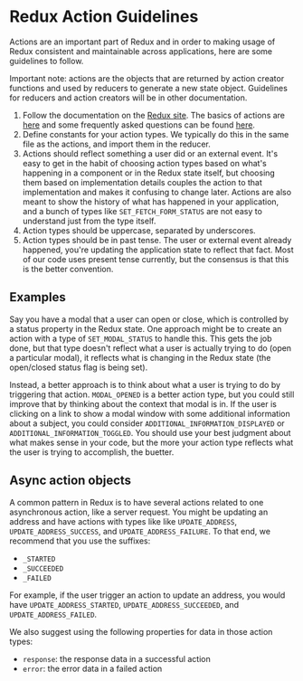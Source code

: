 # Redux Action Guidelines

Actions are an important part of Redux and in order to making usage of Redux consistent and maintainable across applications, here are some guidelines to follow.

Important note: actions are the objects that are returned by action creator functions and used by reducers to generate a new state object. Guidelines for reducers and action creators will be in other documentation.

1. Follow the documentation on the [Redux site](https://redux.js.org). The basics of actions are [here](https://redux.js.org/basics/actions) and some frequently asked questions can be found [here](https://redux.js.org/faq/actions).
2. Define constants for your action types. We typically do this in the same file as the actions, and import them in the reducer.
3. Actions should reflect something a user did or an external event. It's easy to get in the habit of choosing action types based on what's happening in a component or in the Redux state itself, but choosing them based on implementation details couples the action to that implementation and makes it confusing to change later. Actions are also meant to show the history of what has happened in your application, and a bunch of types like `SET_FETCH_FORM_STATUS` are not easy to understand just from the type itself.
4. Action types should be uppercase, separated by underscores.
5. Action types should be in past tense. The user or external event already happened, you're updating the application state to reflect that fact. Most of our code uses present tense currently, but the consensus is that this is the better convention.

## Examples

Say you have a modal that a user can open or close, which is controlled by a status property in the Redux state. One approach might be to create an action with a type of `SET_MODAL_STATUS` to handle this. This gets the job done, but that type doesn't reflect what a user is actually trying to do (open a particular modal), it reflects what is changing in the Redux state (the open/closed status flag is being set).

Instead, a better approach is to think about what a user is trying to do by triggering that action. `MODAL_OPENED` is a better action type, but you could still improve that by thinking about the context that modal is in. If the user is clicking on a link to show a modal window with some additional information about a subject, you could consider `ADDITIONAL_INFORMATION_DISPLAYED` or `ADDITIONAL_INFORMATION_TOGGLED`. You should use your best judgment about what makes sense in your code, but the more your action type reflects what the user is trying to accomplish, the buetter.

## Async action objects

A common pattern in Redux is to have several actions related to one asynchronous action, like a server request. You might be updating an address and have actions with types like like `UPDATE_ADDRESS`, `UPDATE_ADDRESS_SUCCESS`, and `UPDATE_ADDRESS_FAILURE`. To that end, we recommend that you use the suffixes:

- `_STARTED`
- `_SUCCEEDED`
- `_FAILED`

For example, if the user trigger an action to update an address, you would have `UPDATE_ADDRESS_STARTED`, `UPDATE_ADDRESS_SUCCEEDED`, and `UPDATE_ADDRESS_FAILED`.

We also suggest using the following properties for data in those action types:

- `response`: the response data in a successful action
- `error`: the error data in a failed action